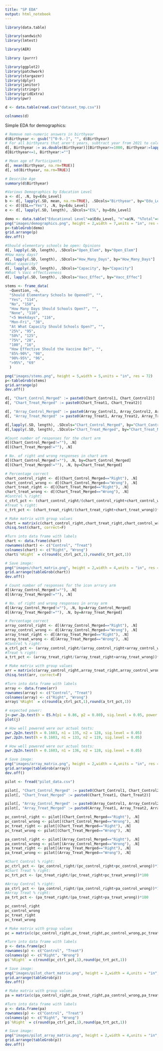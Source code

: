 ```yaml
---
title: "SP EDA"
output: html_notebook
---
```


```r
library(data.table)

library(sandwich)
library(lmtest)

library(AER) 

library (purrr)

library(ggplot2) 
library(patchwork)
library(stargazer)
library(dplyr)
library(janitor)
library(stringr)
library(gridExtra)
library(pwr)
```

```r
d <- data.table(read.csv("dataset_tmp.csv"))
```

```r
colnames(d)
```

Simple EDA for demographics:

```r
# Remove non-numeric answers in birthyear
d$Birthyear <- gsub("[^0-9.-]", "", d$Birthyear)
# For all birthyears that aren't years, subtract year from 2021 to calculate age
d[, Birthyear := as.double(Birthyear)][Birthyear>=1000, Birthyear:=lapply(Birthyear, function(x){2021-x})]
d[Birthyear<=1, Birthyear:=""]
```
```r
# Mean age of Participants
d[, mean(Birthyear, na.rm=TRUE)]
d[, sd(Birthyear, na.rm=TRUE)]

# Describe Age
summary(d$Birthyear)
```

```r
#Various Demographics by Education Level
a <- d[, .N, by=Edu_Level]
b <- d[, lapply(.SD, mean, na.rm=TRUE), .SDcols="Birthyear", by="Edu_Level"]
c <- d[(ESL=="Yes"), .N, by=Edu_Level]
e <- d[, lapply(.SD, length), .SDcols="ESL", by=Edu_Level]

demo <- data.table("Educational Level"=a$Edu_Level, "n"=a$N, "%Total"=round((a$N/sum(a$N))*100, 1), "Mean Age"=round(b$Birthyear, 1), "%ESL"=round((c$N/e$ESL)*100, 1))
png("images/demographics.png", height = 2,width = 7,units = "in", res = 72)
p<-tableGrob(demo)
grid.arrange(p)
dev.off()
```

```r
#Should elementary schools be open: Opinions
d[, lapply(.SD, length), .SDcols="Open_Elem", by="Open_Elem"]
#How many days?
d[, lapply(.SD, length), .SDcols="How_Many_Days", by="How_Many_Days"]
#What capacity?
d[, lapply(.SD, length), .SDcols="Capacity", by="Capacity"]
#What % Vacc effectiveness
d[, lapply(.SD, length), .SDcols="Vacc_Effec", by="Vacc_Effec"]
```

```r
stems <- frame_data(
  ~Question, ~n,
  "Should Elementary Schools be Opened?", "",
  "Yes", "114",
  "No", "150",
  "How Many Days Should Schools Open?", "",
  "None", "110",
  "<5 Weekdays", "116",
  "Mon-Fri", "38",
  "At What Capacity Should Schools Open?", "",
  "25%", "95",
  "50%", "125",
  "75%", "28",
  "100", "16",
  "How Effective Should the Vaccine Be?", "",
  "85%-90%", "98",
  "90%-95%", "96",
  ">95%", "69"
  )

png("images/stems.png", height = 5,width = 5,units = "in", res = 72)
p<-tableGrob(stems)
grid.arrange(p)
dev.off()
```

```r
d[, "Chart_Control_Merged" := paste0(Chart_Control1, Chart_Control2)]
d[, "Chart_Treat_Merged" := paste0(Chart_Treat1, Chart_Treat2)]
```

```r
d[, "Array_Control_Merged" := paste0(Array_Control1, Array_Control2, Array_Control3)]
d[, "Array_Treat_Merged" := paste0(Array_Treat1, Array_Treat2, Array_Treat3)]
```

```r
d[,lapply(.SD, length), .SDcols="Chart_Control_Merged", by="Chart_Control_Merged"]
d[,lapply(.SD, length), .SDcols="Chart_Treat_Merged", by="Chart_Treat_Merged"]
```

```r
#Count number of responses for the chart arm
d[(Chart_Control_Merged!=""), .N]
d[(Chart_Treat_Merged!=""), .N]
```
```r
# No. of right and wrong responses in chart arm
d[(Chart_Control_Merged!=""), .N, by=Chart_Control_Merged]
d[(Chart_Treat_Merged!=""), .N, by=Chart_Treat_Merged]
```

```r
# Percentage correct
chart_control_right <- d[(Chart_Control_Merged=="Right"), .N]
chart_control_wrong <- d[(Chart_Control_Merged=="Wrong"), .N]
chart_treat_right <- d[(Chart_Treat_Merged=="Right"), .N]
chart_treat_wrong <- d[(Chart_Treat_Merged=="Wrong"), .N]
#Control % right:
c_ctrl_pct <- (chart_control_right/(chart_control_right+chart_control_wrong))*100
#Treat % right:
c_trt_pct <- (chart_treat_right/(chart_treat_right+chart_treat_wrong))*100
```


```r
# Make matrix with group values
chart = matrix(c(chart_control_right,chart_treat_right,chart_control_wrong,chart_treat_wrong),ncol=2)
chisq.test(chart, correct=F)

#Turn into data frame with labels
chart <- data.frame(chart)
rownames(chart) <- c("Control", "Treat")
colnames(chart) <- c("Right", "Wrong")
chart$`%Right` = c(round(c_ctrl_pct,1),round(c_trt_pct,1))
```

```r
# Save image:
png("images/chart_matrix.png", height = 2,width = 4,units = "in", res = 72)
grid.arrange(tableGrob(chart))
dev.off()
```

```r
# Count number of responses for the icon arrary arm
d[(Array_Control_Merged!=""), .N]
d[(Array_Treat_Merged!=""), .N]
```

```r
# No. of right and wrong responses in array arm
d[(Array_Control_Merged!=""), .N, by=Array_Control_Merged]
d[(Array_Treat_Merged!=""), .N, by=Array_Treat_Merged]
```
```r
# Percentage correct
array_control_right <- d[(Array_Control_Merged=="Right"), .N]
array_control_wrong <- d[(Array_Control_Merged=="Wrong"), .N]
array_treat_right <- d[(Array_Treat_Merged=="Right"), .N]
array_treat_wrong <- d[(Array_Treat_Merged=="Wrong"), .N]
#Control % right:
a_ctrl_pct <- (array_control_right/(array_control_right+array_control_wrong))*100
#Treat % right:
a_trt_pct <- (array_treat_right/(array_treat_right+array_treat_wrong))*100
```

```r
# Make matrix with group values
arr = matrix(c(array_control_right,array_treat_right,array_control_wrong,array_treat_wrong),ncol=2)
chisq.test(arr, correct=F)

#Turn into data frame with labels
array <- data.frame(arr)
rownames(array) <- c("Control", "Treat")
colnames(array) <- c("Right", "Wrong")
array$`%Right` = c(round(a_ctrl_pct,1),round(a_trt_pct,1))
```


```r
# expected power:
j<-pwr.2p.test(h = ES.h(p1 = 0.86, p2 = 0.80), sig.level = 0.05, power = .80)
plot(j)
```

```r
# How well powered were our actual tests:
pwr.2p2n.test(h = 0.1603, n1 = 135, n2 = 128, sig.level = 0.05)
pwr.2p2n.test(h = 0.1603, n1 = 133, n2 = 119, sig.level = 0.05)
```

```r
# How well powered were our actual tests:
pwr.2p2n.test(h = 0.1603, n1 = 136, n2 = 128, sig.level = 0.05)
```

```r
# Save image:
png("images/array_matrix.png", height = 2,width = 4,units = "in", res = 72)
grid.arrange(tableGrob(array))
dev.off()
```


```r
pilot <- fread("pilot_data.csv")

pilot[, "Chart_Control_Merged" := paste0(Chart_Control1, Chart_Control2)]
pilot[, "Chart_Treat_Merged" := paste0(Chart_Treat1, Chart_Treat2)]

pilot[, "Array_Control_Merged" := paste0(Array_Control1, Array_Control2, Array_Control3)]
pilot[, "Array_Treat_Merged" := paste0(Array_Treat1, Array_Treat2, Array_Treat3)]

pc_control_right <- pilot[(Chart_Control_Merged=="Right"), .N]
pc_control_wrong <- pilot[(Chart_Control_Merged=="Wrong"), .N]
pc_treat_right <- pilot[(Chart_Treat_Merged=="Right"), .N]
pc_treat_wrong <- pilot[(Chart_Treat_Merged=="Wrong"), .N]

pa_control_right <- pilot[(Array_Control_Merged=="Right"), .N]
pa_control_wrong <- pilot[(Array_Control_Merged=="Wrong"), .N]
pa_treat_right <- pilot[(Array_Treat_Merged=="Right"), .N]
pa_treat_wrong <- pilot[(Array_Treat_Merged=="Wrong"), .N]

#Chart Control % right:
pc_ctrl_pct <- (pc_control_right/(pc_control_right+pc_control_wrong))*100
#Chart Treat % right:
pc_trt_pct <- (pc_treat_right/(pc_treat_right+pc_treat_wrong))*100

#Array Control % right:
pa_ctrl_pct <- (pa_control_right/(pa_control_right+pa_control_wrong))*100
#Array Treat % right:
pa_trt_pct <- (pa_treat_right/(pa_treat_right+pa_treat_wrong))*100
```

```r
pc_control_right
pc_control_wrong
pc_treat_right
pc_treat_wrong
```

```r
# Make matrix with group values
pc = matrix(c(pc_control_right,pc_treat_right,pc_control_wrong,pc_treat_wrong),ncol=2)

#Turn into data frame with labels
p <- data.frame(pc)
rownames(p) <- c("Control", "Treat")
colnames(p) <- c("Right", "Wrong")
p$`%Right` = c(round(pc_ctrl_pct,1),round(pc_trt_pct,1))

# Save image:
png("images/pilot_chart_matrix.png", height = 2,width = 4,units = "in", res = 72)
grid.arrange(tableGrob(p))
dev.off()
```

```r
# Make matrix with group values
pa = matrix(c(pa_control_right,pa_treat_right,pa_control_wrong,pa_treat_wrong),ncol=2)

#Turn into data frame with labels
p <- data.frame(pa)
rownames(p) <- c("Control", "Treat")
colnames(p) <- c("Right", "Wrong")
p$`%Right` = c(round(pa_ctrl_pct,1),round(pa_trt_pct,1))

# Save image:
png("images/pilot_array_matrix.png", height = 2,width = 4,units = "in", res = 72)
grid.arrange(tableGrob(p))
dev.off()
```
